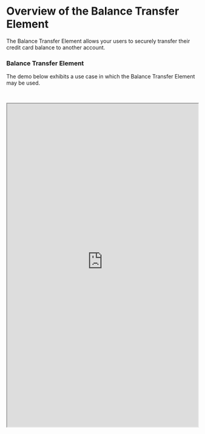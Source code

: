 # Overview of the Balance Transfer Element

The Balance Transfer Element allows your users to securely transfer their credit card balance to another account.

### Balance Transfer Element
The demo below exhibits a use case in which the Balance Transfer Element may be used.

<iframe
  width="100%"
  height="850"
  style="margin-top: 30px;"
  src="https://elements.dev.methodfi.com/?demo=balance_transfer" />


### Balance Transfer Element Flow Overview
The Balance Transfer Element flow begins once your user intends to transfer their credit card balance to another account.
